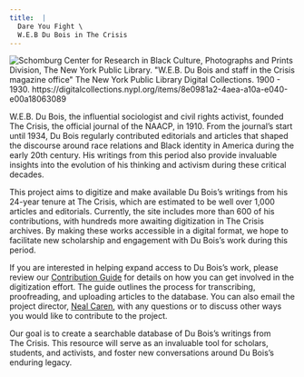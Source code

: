 ```yaml
---
title:  |
  Dare You Fight \
  W.E.B Du Bois in The Crisis
---
```



![](/Images/crisis_office.png "Schomburg Center for Research in Black Culture, Photographs and Prints Division, The New York Public Library. "W.E.B. Du Bois and staff in the Crisis magazine office" The New York Public Library Digital Collections. 1900 - 1930. https://digitalcollections.nypl.org/items/8e0981a2-4aea-a10a-e040-e00a18063089")  

W.E.B. Du Bois, the influential sociologist and civil rights activist, founded <span class="crisis-title">The Crisis</span>, the official journal of the NAACP, in 1910. From the journal's start until 1934, Du Bois regularly contributed editorials and articles that shaped the discourse around race relations and Black identity in America during the early 20th century. His writings from this period also provide invaluable insights into the evolution of his thinking and activism during these critical decades.

This project aims to digitize and make available Du Bois's writings from his 24-year tenure at <span class="crisis-title">The Crisis</span>, which are estimated to be well over 1,000 articles and editorials. Currently, the site includes more than 600 of his contributions, with hundreds more awaiting digitization in <span class="crisis-title">The Crisis</span> archives. By making these works accessible in a digital format, we hope to facilitate new scholarship and engagement with Du Bois's work during this period.

If you are interested in helping expand access to Du Bois's work, please review our [Contribution Guide](https://github.com/nealcaren/fightordie/blob/main/contributing.md) for details on how you can get involved in the digitization effort. The guide outlines the process for transcribing, proofreading, and uploading articles to the database. You can also email the project director, [Neal Caren](mailto:neal.caren@unc.edu), with any questions or to discuss other ways you would like to contribute to the project.

Our goal is to create a searchable database of Du Bois's writings from <span class="crisis-title">The Crisis</span>. This resource will serve as an invaluable tool for scholars, students, and activists, and foster new conversations around Du Bois's enduring legacy.